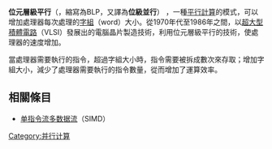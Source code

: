 '''位元層級平行'''（{{lang-en|Bit-level parallelism}}，縮寫為BLP，又譯為'''位級並行'''） ，一種[[平行計算|平行計算]]的模式，可以增加處理器每次處理的[[字_(计算机)|字組]]（word）大小。從1970年代至1986年之間，以[[超大型積體電路|超大型積體電路]]（VLSI）發展出的電腦晶片製造技術，利用位元層級平行的技術，使處理器的速度增加。

當處理器需要執行的指令，超過字組大小時，指令需要被拆成數次來存取；增加字組大小，減少了處理器需要執行的指令數量，從而增加了運算效率。
==相關條目==
*[[单指令流多数据流|单指令流多数据流]]（SIMD）
[[Category:并行计算|Category:并行计算]]